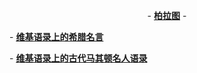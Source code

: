 <!-- 可以參考維基百科中有關希臘名人的條目所鏈接的維基語錄內容 -->
<center>{{cquote|'''<center>耐心是一切聪明才智的基础。</center>'''}} - '''[[柏拉图|柏拉图]]''' -</center>


- [[:en:q:Greek_proverbs|'''维基语录上的希腊名言''']]{{en}}

- [[:en:q:Macedonia|'''维基语录上的古代马其顿名人语录''']]{{en}}